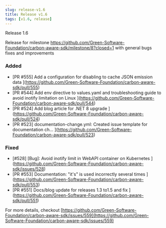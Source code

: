 ```yaml
---
slug: release-v1.6
title: Release v1.6
tags: [v1.6, release]
---
```


Release 1.6

Release for milestone https://github.com/Green-Software-Foundation/carbon-aware-sdk/milestone/8?closed=1 with general bugs fixes and improvements

### Added 

- [PR #555] Add a configuration for disabling to cache JSON emission data ](https://github.com/Green-Software-Foundation/carbon-aware-sdk/pull/555)
- [PR #544] Add env directive to values.yaml and troubleshooting guide to avoid inotify limitation on Linux ](https://github.com/Green-Software-Foundation/carbon-aware-sdk/pull/544)
- [PR #524] Add blog article for .NET 8 upgrade ](https://github.com/Green-Software-Foundation/carbon-aware-sdk/pull/524)
- [PR #523] documentation-change.yml: Created issue template for documentation ch… ](https://github.com/Green-Software-Foundation/carbon-aware-sdk/pull/523)

### Fixed

- [#528] [Bug]: Avoid inotify limit in WebAPI container on Kubernetes ](https://github.com/Green-Software-Foundation/carbon-aware-sdk/issues/528)
- [PR #553] Documentation: "it's" is used incorrectly several times ](https://github.com/Green-Software-Foundation/carbon-aware-sdk/pull/553)
- [PR #551] Docs/blog update for releases 1.3 to1.5 and fix ](https://github.com/Green-Software-Foundation/carbon-aware-sdk/pull/551)

For more details, checkout [https://github.com/Green-Software-Foundation/carbon-aware-sdk/issues/559](https://github.com/Green-Software-Foundation/carbon-aware-sdk/issues/559) 
